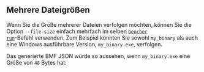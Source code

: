 
## Mehrere Dateigrößen

Wenn Sie die Größe mehrerer Dateien verfolgen möchten,
können Sie die Option `--file-size` einfach mehrfach im selben
<code><a href="/de/docs/explanation/bencher-run/">bencher run</a></code>-Befehl verwenden.
Zum Beispiel könnten Sie sowohl `my_binary` als auch eine Windows ausführbare Version, `my_binary.exe`, verfolgen.

<MultiExample />

Das generierte BMF JSON würde so aussehen, wenn `my_binary.exe` eine Größe von `48` Bytes hat:

<MultiJsonExample />